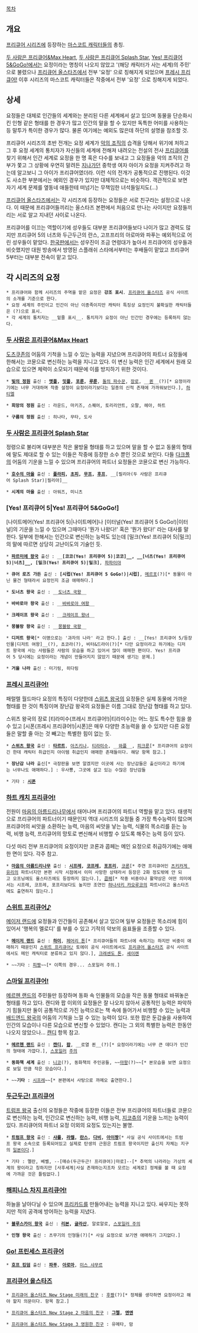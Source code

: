 [[목차]]

== 개요 ==
[[프리큐어 시리즈]]에 등장하는 [[마스코트 캐릭터]]들의 총칭.

[[두 사람은 프리큐어|두 사람은 프리큐어&Max Heart]], [[두 사람은 프리큐어 Splash Star]], [[Yes! 프리큐어 5|Yes! 프리큐어 5&GoGo!]]에서는 요정이라는 명칭이 나오지 않았고 '(해당 캐릭터가 사는 세계)의 주민' 으로 불렸으나 [[프리큐어 올스타즈]]에서 전부 '요정' 으로 칭해지게 되었으며 [[프레시 프리큐어!]] 이후 시리즈의 마스코트 캐릭터들은 작중에서 전부 '요정' 으로 칭해지게 되었다.

== 상세 ==
요정들은 대체로 인간들의 세계와는 분리된 다른 세계에서 살고 있으며 동물을 단순화시킨 인형 같은 형태를 한 경우가 많고 인간의 말을 할 수 있지만 독특한 어미를 사용하는 등 말투가 특이한 경우가 많다. 물론 여기에는 예외도 많은데 하단의 설명을 참조할 것.

프리큐어 시리즈의 초반 전개는 요정 세계가 [[악의 조직]]의 습격을 당해서 위기에 처하고 그 후 요정 세계의 통치자가 자신들의 세계에 전해져 내려오는 전설의 전사 [[프리큐어]]를 찾기 위해서 인간 세계로 요정을 한 명 혹은 다수를 보내고 그 요정들을 악의 조직의 간부가 쫓고 그 상황에 우연히 말려든 [[지나가던]] 중학생 여자 아이가 요정을 지켜주려고 하는데 알고보니 그 아이가 프리큐어였더라. 이런 식의 전개가 공통적으로 진행된다. 이것도 사소한 부분에서는 예외인 경우가 있지만 대체적으로는 비슷하다. 객관적으로 보면 자기 세계 문제를 옆동네 애들한테 떠넘기는 무책임한 녀석들일지도(...)

[[프리큐어 올스타즈]]에서는 각 시리즈에 등장하는 요정들은 서로 친구라는 설정으로 나온다. 이 때문에 프리큐어들끼리는 올스타즈 본편에서 처음으로 만나는 사이지만 요정들끼리는 서로 알고 지내던 사이로 나온다.

프리큐어를 이끄는 역할이기에 성우들도 대부분 프리큐어들보다 나이가 많고 경력도 많지만 프리큐어 5의 너츠와 두근두근의 란스, 고프프리의 아로마와 파푸는 예외적으로 어린 성우들이 맡았다. [[한국]]판에서는 성우진이 조금 연령대가 높아서 프리큐어의 성우들과 비슷했지만 대원 방송에서 방영된 스플래쉬 스타에서부터는 후배들이 맡았고 프리큐어 5부터는 대부분 전속이 맡고 있다.

== 각 시리즈의 요정 ==
 * 프리큐어와 함께 시리즈의 주역을 맡은 요정은 '''강조 표시'''. [[프리큐어 올스타즈]] 공식 사이트의 소개를 기준으로 한다.
 * 요정 세계의 주민이고 인간이 아닌 이종족이지만 캐릭터 특징상 요정인지 불확실한 캐릭터들은 (?)으로 표시.
 * 각 세계의 통치자는 __밑줄 표시__. 통치자가 요정이 아닌 인간인 경우에는 등록하지 않는다.

=== [[두 사람은 프리큐어|두 사람은 프리큐어&Max Heart]] ===
[[도츠쿠존]]의 어둠의 기척을 느낄 수 있는 능력을 지녔으며 프리큐어의 파트너 요정들에 한해서는 코뮨으로 변신하는 능력을 지니고 있다. 이 변신 능력은 인간 세계에서 원래 모습으로 있으면 체력이 소모되기 때문에 이를 방지하기 위한 것이다.

 * '''[[빛의 정원]]''' 출신 : '''[[멧플]], [[밋플]], [[포룬]], [[루룬]]''', [[돌의 파수꾼]], [[장로(두 사람은 프리큐어)|장로]], __[[퀸(두 사람은 프리큐어)|퀸]]__(?)[* 요정이라기에는 너무 거대하며 작중 설정이 요정이라기보다는 일종의 신적 존재에 가까워보인다.], [[하티엘]]

 * '''희망의 정원''' 출신 : 라운드, 마키즈, 스퀘어, 토리리안트, 오팔, 헤아, 하트

 * '''구름의 정원''' 출신 : 히나타, 무타, 도사

=== [[두 사람은 프리큐어 Splash Star]] ===
정령으로 불리며 대부분은 작은 물방울 형태를 하고 있으며 말을 할 수 없고 동물의 형태에 말도 제대로 할 수 있는 이들은 작중에 등장한 소수 뿐인 것으로 보인다. 다들 [[다크폴]]의 어둠의 기운을 느낄 수 있으며 프리큐어의 파트너 요정들은 코뮨으로 변신 가능하다.

 * '''[[호수의 마을]]''' 출신 : '''[[플라피]], [[초피(두 사람은 프리큐어 Splash Star)|초피]], [[무프]], [[후프]]''', __[필리아(두 사람은 프리큐어 Splash Star)|필리아]__

 * '''시계의 마을''' 출신 : 아워즈, 미니츠

=== [Yes! 프리큐어 5|Yes! 프리큐어 5&GoGo!] ===
[나이트메어(Yes! 프리큐어 5)|나이트메어]나 [이터널(Yes! 프리큐어 5 GoGo!)|이터널]의 기운을 느낄 수 있으며 그때마다 '뭔가 나왔다!' 혹은 '뭔가 왔다!' 라는 대사를 말한다. 일부에 한해서는 인간으로 변신하는 능력도 있는데 [밀크(Yes! 프리큐어 5)|밀크]의 말에 따르면 상당히 고난이도의 기술인 듯.

 * '''[[파르미에 왕국]]''' 출신 : __'''[코코(Yes! 프리큐어 5)|코코]__, __[너츠(Yes! 프리큐어 5)|너츠]__, [밀크(Yes! 프리큐어 5)|밀크]''', [[파파이야]]

 * '''큐어 로즈 가든''' 출신 : '''[시럽(Yes! 프리큐어 5 GoGo!)|시럽]''', [[메르포]](?)[* 동물이 아닌 물건 형태라서 요정인지 조금 애매하다.]

 * '''도너츠 왕국''' 출신 : __[[도너츠 국왕]]__

 * '''바바로아 왕국''' 출신 : __[[바바로아 여왕]]__

 * '''크레이프 왕국''' 출신 : __[[크레이프 왕녀]]__

 * '''몽블랑 왕국''' 출신 : __[[몽블랑 국왕]]__

 * '''디저트 왕국'''[* 이명으로는 '과자의 나라' 라고 한다.] 출신 : __[Yes! 프리큐어 5/등장인물|디저트 여왕]__(?), 쵸코라(?), 비터&드라이(?)[* 다만 요정이라고 하기에는 디저트 왕국에 사는 사람들은 사람의 모습을 하고 있어서 많이 애매한 편이다. Yes! 프리큐어 5 당시에는 요정이라는 개념이 만들어지지 않았기 때문에 생기는 문제.]

 * '''거울 나라''' 출신 : 미기링, 히다링

=== [[프레시 프리큐어!]] ===
패럴렐 월드마다 요정의 특징이 다양한데 [[스위츠 왕국]]의 요정들은 실제 동물에 가까운 형태를 한 것이 특징이며 장난감 왕국의 요정들은 이름 그대로 장난감 형태를 하고 있다.

스위츠 왕국의 장로 [티라미수(프레시 프리큐어!)|티라미수]는 어느 정도 특수한 힘을 쓸 수 있고 [시폰(프레시 프리큐어!)|시폰]은 매우 다양한 초능력을 쓸 수 있지만 다른 요정들은 말할 줄 아는 것 빼고는 특별한 힘이 없는 듯.

 * '''[[스위츠 왕국]]''' 출신 : '''[[타르트(프레시 프리큐어!)|타르트]]''', [[아즈키나]], [[티라미수(프레시 프리큐어!)|티라미수]], __[[와플(프레시 프리큐어!)|와플]]__, [[피크룬]][* 프리큐어의 요정이긴 한데 캐릭터 취급인지 아이템 취급인지 애매한 존재들이다. 해당 항목 참고.]

 * '''장난감 나라''' 출신[* 극장판을 보면 알겠지만 이곳에 사는 장난감들은 출신이라고 하기에는 너무나도 애매하다.] : 우사뿅, 그곳에 살고 있는 수많은 장난감들

 * 기타 : '''[[시폰(프레시 프리큐어!)|시폰]]'''

=== [[하트 캐치 프리큐어!]] ===
전원이 [[마음의 아름드리나무]]에서 태어나며 프리큐어의 파트너 역할을 맡고 있다. 태생적으로 프리큐어의 파트너이기 때문인지 역대 시리즈의 요정들 중 가장 특수능력이 많으며 프리큐어의 씨앗을 소환하는 능력, 마음의 씨앗을 낳는 능력, 식물의 목소리를 듣는 능력, 비행 능력, 프리큐어의 망토로 변신해서 비행할 수 있도록 해주는 능력 등이 있다.

다섯 마리 전부 프리큐어의 요정이지만 코론과 콥페는 메인 요정으로 취급하기에는 애매한 면이 있다. 각주 참고.

 * '''[[마음의 아름드리나무]]''' 출신 : '''[[시프레]], [[코프레]], [[포프리]]''', [[코론(하트 캐치 프리큐어!)|코론]][* 주연 프리큐어인 [[츠키카게 유리]]의 파트너지만 본편 시작 시점에서 이미 사망한 상태라서 등장은 2화 정도밖에 안 되고 오프닝에도 올스타즈에도 등장하지 않는다.], [[콥페]][* 작중 비중이나 활약상은 어떤 의미에서는 시프레, 코프레, 포프리보다도 높지만 조연인 [[하나사키 카오루코]]의 파트너이고 올스타즈에도 출연하지 않는다.]

=== [[스위트 프리큐어♪]] ===
[[메이저 랜드]]에 요정들과 인간들이 공존해서 살고 있으며 일부 요정들은 목소리에 힘이 있어서 '행복의 멜로디' 를 부를 수 있고 기적의 악보의 음표들을 조종할 수 있다.

 * '''[[메이저 랜드]]''' 출신 : '''[[하미(스위트 프리큐어♪)|하미]]''', [[페어리 톤]][* 프리큐어들의 파트너에 속하기는 하지만 비중이 애매하기 때문인지 [[스위트 프리큐어♪]] 토에이 공식 사이트에서도 [[프리큐어 올스타즈]] 공식 사이트에서도 메인 캐릭터로 분류하고 있지 않다.], [[크레센도 톤]], [[세이렌(스위트 프리큐어♪)|세이렌]] 

 * ~~기타 : [[피짱]]~~[* 이쪽의 경우... 스포일러 주의.]

=== [[스마일 프리큐어!]] ===
[[메르헨 랜드]]의 주민들만 등장하며 동화 속 인물들의 모습을 작은 동물 형태로 바꿔놓은 형태를 하고 있다. 캔디와 팝 이외의 요정들은 잘 나오지 않아서 공통적인 능력은 파악하기 힘들지만 둘이 공통적으로 가진 능력으로는 책 속에 들어가서 비행할 수 있는 능력과 [[배드엔드 왕국]]의 어둠의 기척을 느낄 수 있는 능력이 있다. 또한 팝은 둔갑술을 사용하여 인간의 모습이나 다른 모습으로 변신할 수 있었다. 캔디는 그 외의 특별한 능력은 한동안 나오지 않았으나... [[캔디(스마일 프리큐어!)|캔디]] 항목 참고.

 * '''[[메르헨 랜드]]''' 출신 : '''[[캔디(스마일 프리큐어!)|캔디]], [[팝(스마일 프리큐어!)|팝]]''', __로열 퀸__(?)[* 요정이라기에는 너무 큰 데다가 인간의 형태에 가깝다.], [[울프룬|스포]][[아카오니|일러]] [[마조리나|주의]]

 * '''동화책 세계''' 출신 : [[니코(스마일 프리큐어!)|니코]](?), 동화책의 주인공들, ~~[[마왕(스마일 프리큐어!)|마왕]](?)~~[* 본모습을 보면 요정으로 보일 만큼 작은 모습이다.]

 * ~~'''기타''' : [[시프레]]~~[* 본편에서 사탕으로 까메오 출연한다.]

=== [[두근두근! 프리큐어]] ===
[[트럼프 왕국]] 출신의 요정들은 작중에 등장한 이들은 전부 프리큐어의 파트너들로 코뮨으로 변신하는 능력, 인간으로 변신하는 능력, 비행 능력, [[지코츄]]의 기운을 느끼는 능력이 있다. 프리큐어의 파트너 요정 이외의 요정도 있는지는 불명.

 * '''[[트럼프 왕국]]''' 출신 : '''[[샤를(두근두근! 프리큐어)|샤를]], [[라켈(두근두근! 프리큐어)|라켈]], [[란스(두근두근! 프리큐어)|란스]], [[다비(두근두근! 프리큐어)|다비]], [[아이짱]]'''[* 사실 공식 사이트에서는 트럼프 왕국 소속으로 등록되어있고 실제로 탄생의 근원은 트럼프 왕국이지만 출신지 자체는 지구의 [[일본]]이다.]

 * 기타 : 멜란, 베벨, --[매슈(두근두근! 프리큐어)|마로]--[* 추억의 나라라는 가상의 세계의 왕이라고 칭하지만 [사후세계|사실 존재하는지조차 모르는 세계로] 정체를 볼 때 요정에 가까운 것은 틀림없다.]

=== [[해피니스 차지 프리큐어!]] ===
하늘을 날아다닐 수 있으며 [[프리카드]]를 만들어내는 능력을 지니고 있다. 싸우지는 못하지만 적의 공격에 방어하는 능력을 지녔다.

 * '''[[블루스카이 왕국]]''' 출신 : '''[[리본(해피니스 차지 프리큐어!)|리본]], [[글라산]]''', 알로알로, [[팬텀(해피니스 차지 프리큐어!)|스포일러 주의]]

 * '''인형 왕국''' 출신 : 츠무기의 인형들(?)[* 사실 요정으로 보기엔 애매하기 그지없다.]
=== [[Go! 프린세스 프리큐어]] ===
 * '''[[호프 킹덤]]''' 출신 : '''[[파푸]]''', '''[[아로마]]''', [[미스 샤무르]]
=== [[프리큐어 올스타즈]] ===
 * [[프리큐어 올스타즈 New Stage 미래의 친구]] : [[후짱]](?)[* 정체를 생각하면 요정이라고 해야 할지 의문이다. 항목 참고.]

 * [[프리큐어 올스타즈 New Stage 2 마음의 친구]] : '''[[그렐]], [[엔엔]]'''

 * [[프리큐어 올스타즈 New Stage 3 영원한 친구]] : 유메타, 맘
